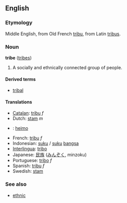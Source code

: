 ==English==
===Etymology===
Middle English, from Old French [[tribu]], from Latin [[tribus]].
=== Noun ===
'''tribe''' ([[tribes]])

# A socially and ethnically connected group of people.

====Derived terms====
*[[tribal]]

==== Translations ====
*[[Catalan]]: [[tribu]] ''f''
*Dutch: [[stam]] ''m''
*{{fi}}: [[heimo]]
*French: [[tribu]] ''f''
*Indonesian: [[suku]] / [[suku]] [[bangsa]]
*[[Interlingua]]: [[tribo]]
*Japanese: [[民族]] ([[みんぞく]], minzoku)
*Portuguese: [[tribo]] ''f''
*Spanish: [[tribu]] ''f''
*Swedish: [[stam]]

=== See also ===
*[[ethnic]]